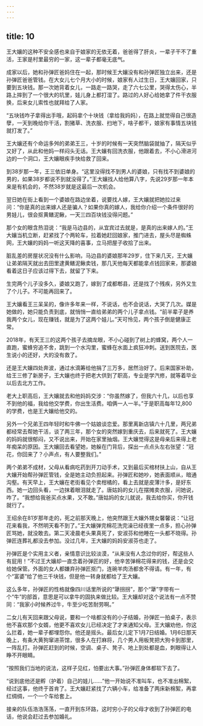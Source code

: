 ```yaml
---
---
---
```

title: 10
---





王大孃的这种不安全感也来自于娘家的无依无着，爸爸得了肝炎，一辈子干不了重活，王家是村里最穷的一家，这一辈子都毫无底气。

成家以后，她和孙弹匠爸妈住在一起，那时候王大孃没有和孙弹匠独立出来，还是孙弹匠爸爸管钱。在大女儿七个月大小的时候，娘家有人过生日，王大孃回家，只要到五块钱。那一次她背着女儿，一路走一路哭，走了六七公里，哭得太伤心，半路上摔到了一个很大的坑里，娃儿身上都打湿了。路过的人好心给她拿了件干衣服换，后来女儿索性也就拜给了人家。

“五块钱咋子拿得出手哦，起码拿个十块钱（拿给我妈妈），在路上就觉得自己很造孽，一天到晚给你干活，割猪草、洗衣服、扫地下，啥子都干，娘家有事情五块钱就打发了。”

王大孃还有个命运多舛的弟弟王三，十岁的时候有一天突然脑袋就抽了，隔天似乎又好了，从此和他妈一样闷头无话。王大孃有回洗衣服，他跟着去，不小心滑进河边的一个洞口，王大孃眼疾手快给救了回来。

到38岁那一年，王三依旧单身。“这里没得找不到男人的婆娘，只有找不到婆娘的男的，如果38岁都说不到就没得了。”王大孃找人给他算八字，先说29岁那一年本来是有机会的，不然38岁就是这最后一次机会。

翌日她在街上看到一个婆娘在路边坐着，说要找人嫁，王大孃就把她拉过来问：“你是真的出来嫁人还是骗人？如果你真的嫁人，我给你介绍一个条件很好的男娃儿，很会抠黄鳝泥鳅，一天三四百块钱没得问题。”

那个女的眼含热泪说：“我是马边县的，从宜宾过去就是，是真的出来嫁人的。”王大孃当机立断，赶紧找了个两轮车，拉着她赶回娘家，推门进去，屋头尽是蜘蛛网，王大孃的妈妈一听这天降的喜事，立马把屋子收拾了出来。

脏乱差的房屋状况没有什么影响，马边县的婆娘那年29岁，住下来几天，王大孃让弟弟隔天就出去田里逮黄鳝泥鳅卖钱，那几天他每天都能拿点钱回家来，那婆娘看着这日子应该过得下去，就留了下来。

生完两个儿子没多久，婆娘又跑了，嫁到了成都郫县，还是找了个残疾，另外又生了个儿子。不可能再回来了。

王大孃看王三呆呆的，像许多年来一样，不说话，也不会说话，大哭了几次。媒是她做的，她只能负责到底，就悄悄一直给弟弟的两个儿子拿点钱。“前半辈子是养我两个女儿，现在赚钱，就是为了这两个娃儿。”天可怜见，两个孩子倒是健康正常。

2018年，有天王三的这两个孩子去摘龙眼，不小心碰到了树上的蜂窝，两个人一直跑，蜜蜂穷追不舍，跳到一个水沟里，蜜蜂在水面上疯狂冲刺。送到医院去，医生说小的还好，大的没有救了。

还是王大孃四处奔波，通过水滴筹给他捐了三万多，居然治好了。后来国家补助，给王三修了新房子，王大孃也终于把老大供到了职高，专业是学汽修，就等着毕业以后去北方工作。

老大上职高后，王大孃就去和他妈妈交涉：“你虽然嫁了，但我六十几，以后也享不到他的福，我给他交学费，你出生活费。咱俩一人一半。”于是职高每年12,800的学费，也是王大孃给他交的。

另外一个兄弟王四年轻时和牛佛一个姑娘谈恋爱。那里离新店镇六十几里，两兄弟都经常去帮她干活，谈了两三年，那个女的突然嫁到重庆去，后来就死了。王大孃的妈妈就很郁闷，又不说出来，开始在家里抽烟。王大孃觉得这是母亲后来得上老年痴呆的原因。王大孃回去看望她，她躲在门背后，探出一点点头左右张望：“冠花，你回来了？小声点，有人要整我们。”

两个弟弟不成材，父母从看病吃药到开刀动手术，又到最后买棺材扶上山，自从王大孃开始帮孙弹匠管钱，全是她主动负担起来。孙弹匠和她吵，她表面顺从，暗通沟壑。有天早上，王大孃在老街看见个卖柑橘的，看上去就是皮薄汁多，是好东西。她一边回头看，一边抹着眼泪就走了。唐姑妈的女儿在摆摊卖衣服，问她说，咋了。“我想给我爸买点水果，又不敢。”唐姑妈的女儿就说，我去给你买，你开钱就行了。

王绍余在81岁那年走的，死之前那天晚上，他突然跟王大孃外甥女馨馨说：“让冠花来看我，不然明天看不到了。”王大孃弹完棉花洗完澡已经夜里一点多，担心孙弹匠骂她，就没敢去。第二天凌晨老头果真死了，安淑芬和他睡在一头都不晓得。孙弹匠连葬礼都没去参加。没过几年，王大孃的妈妈安淑芬也走了。

孙弹匠是个实用主义者，亲情意识比较淡漠，“从来没有人念过你的好，帮这些人有屁用！”不过王大孃却一直念着孙弹匠的好，他辛苦弹棉花得来的钱，还是会交给她保管。外面的女人都嫌弃孙弹匠抠门，连碗羊肉汤都舍不得请。有一年，有个“富婆”给了他三千块钱，但是他一转身就都给了王大孃。

这么多年，孙弹匠的性格就像四川话里所说的“犟拐拐”，那个“犟”字带有一个“牛”的部首，意思是可以拿牛的固执来做比较。王大孃却对这个说法有一点不赞同：“我家小时候养过牛，牛至少吃苦耐劳啊。”

二女儿有天回来跟父母说，要和一个啥都没有的小子结婚，孙弹匠一拍桌子，表示他不喜欢那个女婿，他更不喜欢女儿已经决定了才来通知父母。王大孃劝他，你这么拦着，她一辈子都埋怨你。他还是摇头。最后女儿定下1月7日结婚。1月6日那天晚上，有条大黄狗窜进茶馆，很多人在打麻将，几个男人用板凳把大狗卡到那里，一阵乱打。孙弹匠赶到的时候，空调、桌子、凳子、地上到处都是血，刺眼得让人睁不开眼睛。

“按照我们当地的说法，这样子见红，怕要出大事。”孙弹匠身体都软下去了。

“说到底他还是孵（护着）自己的娃儿……”他一开始说不准叫车，也不准出棉絮，经过这事，他终于首肯了。王大孃赶紧找了六辆小车，给准备了两床新棉絮，再拿红绸绸，一个一个车给套上。

接亲的队伍浩浩荡荡，一直开到东环路，这时穷小子的父母才收到了孙弹匠的电话，他说会赶过去参加婚礼。